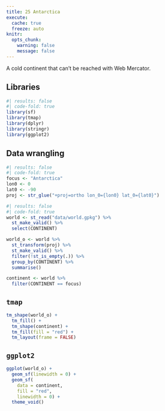 ```yaml
---
title: 25 Antarctica
execute: 
  cache: true
  freeze: auto
knitr:
  opts_chunk: 
    warning: false
    message: false
---
```


A cold continent that can't be reached with Web Mercator.

## Libraries
```r
#| results: false
#| code-fold: true
library(sf)
library(tmap)
library(dplyr)
library(stringr)
library(ggplot2)
```

## Data wrangling
```r
#| results: false
#| code-fold: true
focus <- "Antarctica"
lon0 <- 0
lat0 <- -90
proj <- str_glue("+proj=ortho lon_0={lon0} lat_0={lat0}")
```

```r
#| results: false
#| code-fold: true
world <- st_read("data/world.gpkg") %>%
  st_make_valid() %>%
  select(CONTINENT)

world_o <- world %>%
  st_transform(proj) %>%
  st_make_valid() %>%
  filter(!st_is_empty(.)) %>%
  group_by(CONTINENT) %>%
  summarise() 

continent <- world %>%
  filter(CONTINENT == focus)
```

## `tmap`
```r
tm_shape(world_o) +
  tm_fill() + 
  tm_shape(continent) +
  tm_fill(fill = "red") +
  tm_layout(frame = FALSE)
```

## `ggplot2`
```r
ggplot(world_o) +
  geom_sf(linewidth = 0) +
  geom_sf(
    data = continent, 
    fill = "red", 
    linewidth = 0) +
  theme_void()
```